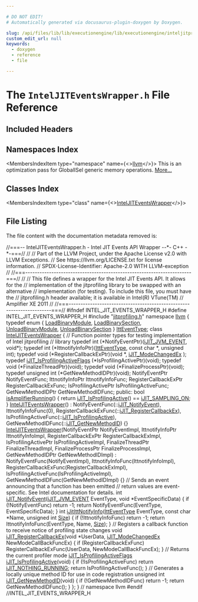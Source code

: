 ```yaml
---

# DO NOT EDIT!
# Automatically generated via docusaurus-plugin-doxygen by Doxygen.

slug: /api/files/lib/lib/executionengine/lib/executionengine/inteljitprofiling/inteljiteventswrapper-h
custom_edit_url: null
keywords:
  - doxygen
  - reference
  - file

---
```





# The `IntelJITEventsWrapper.h` File Reference

<DoxygenPage pluginConfig={pluginConfig}>



## Included Headers

<IncludesList>
<IncludesListItem
  filePath="jitprofiling.h"
  permalink="/docs/api/files/lib/lib/executionengine/lib/executionengine/inteljitprofiling/jitprofiling-h"
  isLocal="true" />
</IncludesList>

## Namespaces Index

<MembersIndex>

<MembersIndexItem
  type="namespace"
  name={<><a href="/docs/api/namespaces/llvm">llvm</a></>}>
This is an optimization pass for GlobalISel generic memory operations. <a href="/docs/api/namespaces/llvm/#details">More...</a>
</MembersIndexItem>

</MembersIndex>

## Classes Index

<MembersIndex>

<MembersIndexItem
  type="class"
  name={<><a href="/docs/api/classes/llvm/inteljiteventswrapper">IntelJITEventsWrapper</a></>}>
</MembersIndexItem>

</MembersIndex>


## File Listing

The file content with the documentation metadata removed is:

<ProgramListing>

<Link id="l00001" /><CodeLine lineNumber="1"><Highlight kind="comment">//===-- IntelJITEventsWrapper.h - Intel JIT Events API Wrapper --&#42;- C++ -&#42;-===//</Highlight><Highlight kind="normal"></Highlight></CodeLine>
<Link id="l00002" /><CodeLine lineNumber="2"><Highlight kind="normal"></Highlight><Highlight kind="comment">//</Highlight><Highlight kind="normal"></Highlight></CodeLine>
<Link id="l00003" /><CodeLine lineNumber="3"><Highlight kind="normal"></Highlight><Highlight kind="comment">// Part of the LLVM Project, under the Apache License v2.0 with LLVM Exceptions.</Highlight><Highlight kind="normal"></Highlight></CodeLine>
<Link id="l00004" /><CodeLine lineNumber="4"><Highlight kind="normal"></Highlight><Highlight kind="comment">// See https://llvm.org/LICENSE.txt for license information.</Highlight><Highlight kind="normal"></Highlight></CodeLine>
<Link id="l00005" /><CodeLine lineNumber="5"><Highlight kind="normal"></Highlight><Highlight kind="comment">// SPDX-License-Identifier: Apache-2.0 WITH LLVM-exception</Highlight><Highlight kind="normal"></Highlight></CodeLine>
<Link id="l00006" /><CodeLine lineNumber="6"><Highlight kind="normal"></Highlight><Highlight kind="comment">//</Highlight><Highlight kind="normal"></Highlight></CodeLine>
<Link id="l00007" /><CodeLine lineNumber="7"><Highlight kind="normal"></Highlight><Highlight kind="comment">//===----------------------------------------------------------------------===//</Highlight><Highlight kind="normal"></Highlight></CodeLine>
<Link id="l00008" /><CodeLine lineNumber="8"><Highlight kind="normal"></Highlight><Highlight kind="comment">//</Highlight><Highlight kind="normal"></Highlight></CodeLine>
<Link id="l00009" /><CodeLine lineNumber="9"><Highlight kind="normal"></Highlight><Highlight kind="comment">// This file defines a wrapper for the Intel JIT Events API. It allows for the</Highlight><Highlight kind="normal"></Highlight></CodeLine>
<Link id="l00010" /><CodeLine lineNumber="10"><Highlight kind="normal"></Highlight><Highlight kind="comment">// implementation of the jitprofiling library to be swapped with an alternative</Highlight><Highlight kind="normal"></Highlight></CodeLine>
<Link id="l00011" /><CodeLine lineNumber="11"><Highlight kind="normal"></Highlight><Highlight kind="comment">// implementation (for testing). To include this file, you must have the</Highlight><Highlight kind="normal"></Highlight></CodeLine>
<Link id="l00012" /><CodeLine lineNumber="12"><Highlight kind="normal"></Highlight><Highlight kind="comment">// jitprofiling.h header available; it is available in Intel(R) VTune(TM)</Highlight><Highlight kind="normal"></Highlight></CodeLine>
<Link id="l00013" /><CodeLine lineNumber="13"><Highlight kind="normal"></Highlight><Highlight kind="comment">// Amplifier XE 2011</Highlight><Highlight kind="normal"></Highlight></CodeLine>
<Link id="l00014" /><CodeLine lineNumber="14"><Highlight kind="normal"></Highlight><Highlight kind="comment">//</Highlight><Highlight kind="normal"></Highlight></CodeLine>
<Link id="l00015" /><CodeLine lineNumber="15"><Highlight kind="normal"></Highlight><Highlight kind="comment">//===----------------------------------------------------------------------===//</Highlight><Highlight kind="normal"></Highlight></CodeLine>
<Link id="l00016" /><CodeLine lineNumber="16"><Highlight kind="normal"></Highlight></CodeLine>
<Link id="l00017" /><CodeLine lineNumber="17"><Highlight kind="normal"></Highlight><Highlight kind="preprocessor">#ifndef INTEL&#95;JIT&#95;EVENTS&#95;WRAPPER&#95;H</Highlight><Highlight kind="normal"></Highlight></CodeLine>
<Link id="l00018" /><CodeLine lineNumber="18"><Highlight kind="normal"></Highlight><Highlight kind="preprocessor">#define INTEL&#95;JIT&#95;EVENTS&#95;WRAPPER&#95;H</Highlight><Highlight kind="normal"></Highlight></CodeLine>
<Link id="l00019" /><CodeLine lineNumber="19"><Highlight kind="normal"></Highlight></CodeLine>
<Link id="l00020" /><CodeLine lineNumber="20"><Highlight kind="normal"></Highlight><Highlight kind="preprocessor">#include &quot;<a href="/docs/api/files/lib/lib/executionengine/lib/executionengine/inteljitprofiling/jitprofiling-h">jitprofiling.h</a>&quot;</Highlight><Highlight kind="normal"></Highlight></CodeLine>
<Link id="l00021" /><CodeLine lineNumber="21"><Highlight kind="normal"></Highlight></CodeLine>
<Link id="l00022" /><CodeLine lineNumber="22"><Highlight kind="normal"></Highlight><Highlight kind="keyword">namespace </Highlight><Highlight kind="normal"><a href="/docs/api/namespaces/llvm">llvm</a> &#123;</Highlight></CodeLine>
<Link id="l00023" /><CodeLine lineNumber="23"><Highlight kind="normal"></Highlight></CodeLine>
<Link id="l00024" /><CodeLine lineNumber="24" lineLink="/docs/api/namespaces/llvm/#a1e9832c872d8a59daf3b982a6d4f7782"><Highlight kind="normal"></Highlight><Highlight kind="keyword">typedef</Highlight><Highlight kind="normal"> </Highlight><Highlight kind="keyword">enum</Highlight><Highlight kind="normal"> &#123;</Highlight></CodeLine>
<Link id="l00025" /><CodeLine lineNumber="25" lineLink="/docs/api/namespaces/llvm/#a1e9832c872d8a59daf3b982a6d4f7782a6810092147ad88d96e09c8634a39ef1c"><Highlight kind="normal">  <a href="/docs/api/namespaces/llvm/#a1e9832c872d8a59daf3b982a6d4f7782a6810092147ad88d96e09c8634a39ef1c">LoadBinaryModule</a>,</Highlight></CodeLine>
<Link id="l00026" /><CodeLine lineNumber="26" lineLink="/docs/api/namespaces/llvm/#a1e9832c872d8a59daf3b982a6d4f7782aa5ac3ba2b6d367858934deec2f6799c1"><Highlight kind="normal">  <a href="/docs/api/namespaces/llvm/#a1e9832c872d8a59daf3b982a6d4f7782aa5ac3ba2b6d367858934deec2f6799c1">LoadBinarySection</a>,</Highlight></CodeLine>
<Link id="l00027" /><CodeLine lineNumber="27" lineLink="/docs/api/namespaces/llvm/#a1e9832c872d8a59daf3b982a6d4f7782a4dfbcb2196a94e60cc0ffee0e9eab9ed"><Highlight kind="normal">  <a href="/docs/api/namespaces/llvm/#a1e9832c872d8a59daf3b982a6d4f7782a4dfbcb2196a94e60cc0ffee0e9eab9ed">UnloadBinaryModule</a>,</Highlight></CodeLine>
<Link id="l00028" /><CodeLine lineNumber="28" lineLink="/docs/api/namespaces/llvm/#a1e9832c872d8a59daf3b982a6d4f7782adc32adbd58bcb0784d74f3c776121815"><Highlight kind="normal">  <a href="/docs/api/namespaces/llvm/#a1e9832c872d8a59daf3b982a6d4f7782adc32adbd58bcb0784d74f3c776121815">UnloadBinarySection</a></Highlight></CodeLine>
<Link id="l00029" /><CodeLine lineNumber="29"><Highlight kind="normal">&#125; <a href="/docs/api/namespaces/llvm/#a1e9832c872d8a59daf3b982a6d4f7782">IttEventType</a>;</Highlight></CodeLine>
<Link id="l00030" /><CodeLine lineNumber="30"><Highlight kind="normal"></Highlight></CodeLine>
<Link id="l00031" /><CodeLine lineNumber="31" lineLink="/docs/api/classes/llvm/inteljiteventswrapper"><Highlight kind="normal"></Highlight><Highlight kind="keyword">class </Highlight><Highlight kind="normal"><a href="/docs/api/classes/llvm/inteljiteventswrapper/#a1ce833383f57f30f785e56b868aed3fb">IntelJITEventsWrapper</a> &#123;</Highlight></CodeLine>
<Link id="l00032" /><CodeLine lineNumber="32"><Highlight kind="normal">  </Highlight><Highlight kind="comment">// Function pointer types for testing implementation of Intel jitprofiling</Highlight><Highlight kind="normal"></Highlight></CodeLine>
<Link id="l00033" /><CodeLine lineNumber="33"><Highlight kind="normal">  </Highlight><Highlight kind="comment">// library</Highlight><Highlight kind="normal"></Highlight></CodeLine>
<Link id="l00034" /><CodeLine lineNumber="34"><Highlight kind="normal">  </Highlight><Highlight kind="keyword">typedef</Highlight><Highlight kind="normal"> int (&#42;NotifyEventPtr)(<a href="/docs/api/files/lib/lib/executionengine/lib/executionengine/inteljitprofiling/jitprofiling-h/#ad89eccbfeaaaff0a0c323b734bfaaaca">iJIT&#95;JVM&#95;EVENT</a>, </Highlight><Highlight kind="keywordtype">void</Highlight><Highlight kind="normal">&#42;);</Highlight></CodeLine>
<Link id="l00035" /><CodeLine lineNumber="35"><Highlight kind="normal">  </Highlight><Highlight kind="keyword">typedef</Highlight><Highlight kind="normal"> int (&#42;IttnotifyInfoPtr)(<a href="/docs/api/namespaces/llvm/#a1e9832c872d8a59daf3b982a6d4f7782">IttEventType</a>, </Highlight><Highlight kind="keyword">const</Highlight><Highlight kind="normal"> </Highlight><Highlight kind="keywordtype">char</Highlight><Highlight kind="normal"> &#42;, </Highlight><Highlight kind="keywordtype">unsigned</Highlight><Highlight kind="normal"> int);</Highlight></CodeLine>
<Link id="l00036" /><CodeLine lineNumber="36"><Highlight kind="normal">  </Highlight><Highlight kind="keyword">typedef</Highlight><Highlight kind="normal"> void (&#42;RegisterCallbackExPtr)(</Highlight><Highlight kind="keywordtype">void</Highlight><Highlight kind="normal"> &#42;, <a href="/docs/api/files/lib/lib/executionengine/lib/executionengine/inteljitprofiling/jitprofiling-h/#a8a9e9423a22e5b74f4aba216bc54d6f7">iJIT&#95;ModeChangedEx</a> );</Highlight></CodeLine>
<Link id="l00037" /><CodeLine lineNumber="37"><Highlight kind="normal">  </Highlight><Highlight kind="keyword">typedef</Highlight><Highlight kind="normal"> <a href="/docs/api/files/lib/lib/executionengine/lib/executionengine/inteljitprofiling/jitprofiling-h/#ae2ce670f3109150b2efb12d226c860f5">iJIT&#95;IsProfilingActiveFlags</a> (&#42;IsProfilingActivePtr)(void);</Highlight></CodeLine>
<Link id="l00038" /><CodeLine lineNumber="38"><Highlight kind="normal">  </Highlight><Highlight kind="keyword">typedef</Highlight><Highlight kind="normal"> void (&#42;FinalizeThreadPtr)(void);</Highlight></CodeLine>
<Link id="l00039" /><CodeLine lineNumber="39"><Highlight kind="normal">  </Highlight><Highlight kind="keyword">typedef</Highlight><Highlight kind="normal"> void (&#42;FinalizeProcessPtr)(void);</Highlight></CodeLine>
<Link id="l00040" /><CodeLine lineNumber="40"><Highlight kind="normal">  </Highlight><Highlight kind="keyword">typedef</Highlight><Highlight kind="normal"> </Highlight><Highlight kind="keywordtype">unsigned</Highlight><Highlight kind="normal"> int (&#42;GetNewMethodIDPtr)(void);</Highlight></CodeLine>
<Link id="l00041" /><CodeLine lineNumber="41"><Highlight kind="normal"></Highlight></CodeLine>
<Link id="l00042" /><CodeLine lineNumber="42"><Highlight kind="normal">  NotifyEventPtr NotifyEventFunc;</Highlight></CodeLine>
<Link id="l00043" /><CodeLine lineNumber="43"><Highlight kind="normal">  IttnotifyInfoPtr IttnotifyInfoFunc;</Highlight></CodeLine>
<Link id="l00044" /><CodeLine lineNumber="44"><Highlight kind="normal">  RegisterCallbackExPtr RegisterCallbackExFunc;</Highlight></CodeLine>
<Link id="l00045" /><CodeLine lineNumber="45"><Highlight kind="normal">  IsProfilingActivePtr IsProfilingActiveFunc;</Highlight></CodeLine>
<Link id="l00046" /><CodeLine lineNumber="46"><Highlight kind="normal">  GetNewMethodIDPtr GetNewMethodIDFunc;</Highlight></CodeLine>
<Link id="l00047" /><CodeLine lineNumber="47"><Highlight kind="normal"></Highlight></CodeLine>
<Link id="l00048" /><CodeLine lineNumber="48"><Highlight kind="normal"></Highlight><Highlight kind="keyword">public</Highlight><Highlight kind="normal">:</Highlight></CodeLine>
<Link id="l00049" /><CodeLine lineNumber="49" lineLink="/docs/api/classes/llvm/inteljiteventswrapper/#a4aa77793cbdbbea88f90848769a1258f"><Highlight kind="normal">  </Highlight><Highlight kind="keywordtype">bool</Highlight><Highlight kind="normal"> <a href="/docs/api/classes/llvm/inteljiteventswrapper/#a4aa77793cbdbbea88f90848769a1258f">isAmplifierRunning</a>() &#123;</Highlight></CodeLine>
<Link id="l00050" /><CodeLine lineNumber="50"><Highlight kind="normal">    </Highlight><Highlight kind="keywordflow">return</Highlight><Highlight kind="normal"> <a href="/docs/api/classes/llvm/inteljiteventswrapper/#ab5bffee3ddefdca3064a05d7d0745280">iJIT&#95;IsProfilingActive</a>() == <a href="/docs/api/files/lib/lib/executionengine/lib/executionengine/inteljitprofiling/jitprofiling-h/#a8f99ee9301a1b9fbef2522371a7a276ea2bcc500a1cfac50a96374384c2e32ac9">iJIT&#95;SAMPLING&#95;ON</a>;</Highlight></CodeLine>
<Link id="l00051" /><CodeLine lineNumber="51"><Highlight kind="normal">  &#125;</Highlight></CodeLine>
<Link id="l00052" /><CodeLine lineNumber="52"><Highlight kind="normal"></Highlight></CodeLine>
<Link id="l00053" /><CodeLine lineNumber="53" lineLink="/docs/api/classes/llvm/inteljiteventswrapper/#a1ce833383f57f30f785e56b868aed3fb"><Highlight kind="normal">  <a href="/docs/api/classes/llvm/inteljiteventswrapper/#a1ce833383f57f30f785e56b868aed3fb">IntelJITEventsWrapper</a>()</Highlight></CodeLine>
<Link id="l00054" /><CodeLine lineNumber="54"><Highlight kind="normal">      : NotifyEventFunc(::<a href="/docs/api/classes/llvm/inteljiteventswrapper/#abe60f00b9e149fcf0da28a67f6f3b99e">iJIT&#95;NotifyEvent</a>), IttnotifyInfoFunc(0),</Highlight></CodeLine>
<Link id="l00055" /><CodeLine lineNumber="55"><Highlight kind="normal">        RegisterCallbackExFunc(::<a href="/docs/api/classes/llvm/inteljiteventswrapper/#a32ae9f570cf8c48702fe65528ce670e4">iJIT&#95;RegisterCallbackEx</a>),</Highlight></CodeLine>
<Link id="l00056" /><CodeLine lineNumber="56"><Highlight kind="normal">        IsProfilingActiveFunc(::<a href="/docs/api/classes/llvm/inteljiteventswrapper/#ab5bffee3ddefdca3064a05d7d0745280">iJIT&#95;IsProfilingActive</a>),</Highlight></CodeLine>
<Link id="l00057" /><CodeLine lineNumber="57"><Highlight kind="normal">        GetNewMethodIDFunc(::<a href="/docs/api/classes/llvm/inteljiteventswrapper/#a95749bba7428b736cd8a118e7938b3e0">iJIT&#95;GetNewMethodID</a>) &#123;&#125;</Highlight></CodeLine>
<Link id="l00058" /><CodeLine lineNumber="58"><Highlight kind="normal"></Highlight></CodeLine>
<Link id="l00059" /><CodeLine lineNumber="59" lineLink="/docs/api/classes/llvm/inteljiteventswrapper/#a89593b9f883d95832af3362c52d87ce5"><Highlight kind="normal">  <a href="/docs/api/classes/llvm/inteljiteventswrapper/#a89593b9f883d95832af3362c52d87ce5">IntelJITEventsWrapper</a>(NotifyEventPtr NotifyEventImpl,</Highlight></CodeLine>
<Link id="l00060" /><CodeLine lineNumber="60"><Highlight kind="normal">                        IttnotifyInfoPtr IttnotifyInfoImpl,</Highlight></CodeLine>
<Link id="l00061" /><CodeLine lineNumber="61"><Highlight kind="normal">                        RegisterCallbackExPtr RegisterCallbackExImpl,</Highlight></CodeLine>
<Link id="l00062" /><CodeLine lineNumber="62"><Highlight kind="normal">                        IsProfilingActivePtr IsProfilingActiveImpl,</Highlight></CodeLine>
<Link id="l00063" /><CodeLine lineNumber="63"><Highlight kind="normal">                        FinalizeThreadPtr FinalizeThreadImpl,</Highlight></CodeLine>
<Link id="l00064" /><CodeLine lineNumber="64"><Highlight kind="normal">                        FinalizeProcessPtr FinalizeProcessImpl,</Highlight></CodeLine>
<Link id="l00065" /><CodeLine lineNumber="65"><Highlight kind="normal">                        GetNewMethodIDPtr GetNewMethodIDImpl)</Highlight></CodeLine>
<Link id="l00066" /><CodeLine lineNumber="66"><Highlight kind="normal">      : NotifyEventFunc(NotifyEventImpl), IttnotifyInfoFunc(IttnotifyInfoImpl),</Highlight></CodeLine>
<Link id="l00067" /><CodeLine lineNumber="67"><Highlight kind="normal">        RegisterCallbackExFunc(RegisterCallbackExImpl),</Highlight></CodeLine>
<Link id="l00068" /><CodeLine lineNumber="68"><Highlight kind="normal">        IsProfilingActiveFunc(IsProfilingActiveImpl),</Highlight></CodeLine>
<Link id="l00069" /><CodeLine lineNumber="69"><Highlight kind="normal">        GetNewMethodIDFunc(GetNewMethodIDImpl) &#123;&#125;</Highlight></CodeLine>
<Link id="l00070" /><CodeLine lineNumber="70"><Highlight kind="normal"></Highlight></CodeLine>
<Link id="l00071" /><CodeLine lineNumber="71"><Highlight kind="normal">  </Highlight><Highlight kind="comment">// Sends an event announcing that a function has been emitted</Highlight><Highlight kind="normal"></Highlight></CodeLine>
<Link id="l00072" /><CodeLine lineNumber="72"><Highlight kind="normal">  </Highlight><Highlight kind="comment">//   return values are event-specific.  See Intel documentation for details.</Highlight><Highlight kind="normal"></Highlight></CodeLine>
<Link id="l00073" /><CodeLine lineNumber="73" lineLink="/docs/api/classes/llvm/inteljiteventswrapper/#abe60f00b9e149fcf0da28a67f6f3b99e"><Highlight kind="normal">  </Highlight><Highlight kind="keywordtype">int</Highlight><Highlight kind="normal">  <a href="/docs/api/classes/llvm/inteljiteventswrapper/#abe60f00b9e149fcf0da28a67f6f3b99e">iJIT&#95;NotifyEvent</a>(<a href="/docs/api/files/lib/lib/executionengine/lib/executionengine/inteljitprofiling/jitprofiling-h/#ad89eccbfeaaaff0a0c323b734bfaaaca">iJIT&#95;JVM&#95;EVENT</a> EventType, </Highlight><Highlight kind="keywordtype">void</Highlight><Highlight kind="normal"> &#42;EventSpecificData) &#123;</Highlight></CodeLine>
<Link id="l00074" /><CodeLine lineNumber="74"><Highlight kind="normal">    </Highlight><Highlight kind="keywordflow">if</Highlight><Highlight kind="normal"> (!NotifyEventFunc)</Highlight></CodeLine>
<Link id="l00075" /><CodeLine lineNumber="75"><Highlight kind="normal">      </Highlight><Highlight kind="keywordflow">return</Highlight><Highlight kind="normal"> -1;</Highlight></CodeLine>
<Link id="l00076" /><CodeLine lineNumber="76"><Highlight kind="normal">    </Highlight><Highlight kind="keywordflow">return</Highlight><Highlight kind="normal"> NotifyEventFunc(EventType, EventSpecificData);</Highlight></CodeLine>
<Link id="l00077" /><CodeLine lineNumber="77"><Highlight kind="normal">  &#125;</Highlight></CodeLine>
<Link id="l00078" /><CodeLine lineNumber="78"><Highlight kind="normal"></Highlight></CodeLine>
<Link id="l00079" /><CodeLine lineNumber="79" lineLink="/docs/api/classes/llvm/inteljiteventswrapper/#a6cbdf3c1836bb52618979e9eee28c91a"><Highlight kind="normal">  </Highlight><Highlight kind="keywordtype">int</Highlight><Highlight kind="normal"> <a href="/docs/api/classes/llvm/inteljiteventswrapper/#a6cbdf3c1836bb52618979e9eee28c91a">iJitIttNotifyInfo</a>(<a href="/docs/api/namespaces/llvm/#a1e9832c872d8a59daf3b982a6d4f7782">IttEventType</a> EventType, </Highlight><Highlight kind="keyword">const</Highlight><Highlight kind="normal"> </Highlight><Highlight kind="keywordtype">char</Highlight><Highlight kind="normal"> &#42;Name,</Highlight></CodeLine>
<Link id="l00080" /><CodeLine lineNumber="80"><Highlight kind="normal">                        </Highlight><Highlight kind="keywordtype">unsigned</Highlight><Highlight kind="normal"> </Highlight><Highlight kind="keywordtype">int</Highlight><Highlight kind="normal"> <a href="/docs/api/files/lib/lib/analysis/inlineorder-cpp/#a7ee6f0cb51c3b9056199e9a0001fe8c3a6f6cb72d544962fa333e2e34ce64f719">Size</a>) &#123;</Highlight></CodeLine>
<Link id="l00081" /><CodeLine lineNumber="81"><Highlight kind="normal">    </Highlight><Highlight kind="keywordflow">if</Highlight><Highlight kind="normal"> (!IttnotifyInfoFunc)</Highlight></CodeLine>
<Link id="l00082" /><CodeLine lineNumber="82"><Highlight kind="normal">      </Highlight><Highlight kind="keywordflow">return</Highlight><Highlight kind="normal"> -1;</Highlight></CodeLine>
<Link id="l00083" /><CodeLine lineNumber="83"><Highlight kind="normal">    </Highlight><Highlight kind="keywordflow">return</Highlight><Highlight kind="normal"> IttnotifyInfoFunc(EventType, Name, <a href="/docs/api/files/lib/lib/analysis/inlineorder-cpp/#a7ee6f0cb51c3b9056199e9a0001fe8c3a6f6cb72d544962fa333e2e34ce64f719">Size</a>);</Highlight></CodeLine>
<Link id="l00084" /><CodeLine lineNumber="84"><Highlight kind="normal">  &#125;</Highlight></CodeLine>
<Link id="l00085" /><CodeLine lineNumber="85"><Highlight kind="normal"></Highlight></CodeLine>
<Link id="l00086" /><CodeLine lineNumber="86"><Highlight kind="normal">  </Highlight><Highlight kind="comment">// Registers a callback function to receive notice of profiling state changes</Highlight><Highlight kind="normal"></Highlight></CodeLine>
<Link id="l00087" /><CodeLine lineNumber="87" lineLink="/docs/api/classes/llvm/inteljiteventswrapper/#a32ae9f570cf8c48702fe65528ce670e4"><Highlight kind="normal">  </Highlight><Highlight kind="keywordtype">void</Highlight><Highlight kind="normal"> <a href="/docs/api/classes/llvm/inteljiteventswrapper/#a32ae9f570cf8c48702fe65528ce670e4">iJIT&#95;RegisterCallbackEx</a>(</Highlight><Highlight kind="keywordtype">void</Highlight><Highlight kind="normal"> &#42;UserData,</Highlight></CodeLine>
<Link id="l00088" /><CodeLine lineNumber="88"><Highlight kind="normal">                               <a href="/docs/api/files/lib/lib/executionengine/lib/executionengine/inteljitprofiling/jitprofiling-h/#a8a9e9423a22e5b74f4aba216bc54d6f7">iJIT&#95;ModeChangedEx</a> NewModeCallBackFuncEx) &#123;</Highlight></CodeLine>
<Link id="l00089" /><CodeLine lineNumber="89"><Highlight kind="normal">    </Highlight><Highlight kind="keywordflow">if</Highlight><Highlight kind="normal"> (RegisterCallbackExFunc)</Highlight></CodeLine>
<Link id="l00090" /><CodeLine lineNumber="90"><Highlight kind="normal">      RegisterCallbackExFunc(UserData, NewModeCallBackFuncEx);</Highlight></CodeLine>
<Link id="l00091" /><CodeLine lineNumber="91"><Highlight kind="normal">  &#125;</Highlight></CodeLine>
<Link id="l00092" /><CodeLine lineNumber="92"><Highlight kind="normal"></Highlight></CodeLine>
<Link id="l00093" /><CodeLine lineNumber="93"><Highlight kind="normal">  </Highlight><Highlight kind="comment">// Returns the current profiler mode</Highlight><Highlight kind="normal"></Highlight></CodeLine>
<Link id="l00094" /><CodeLine lineNumber="94" lineLink="/docs/api/classes/llvm/inteljiteventswrapper/#ab5bffee3ddefdca3064a05d7d0745280"><Highlight kind="normal">  <a href="/docs/api/files/lib/lib/executionengine/lib/executionengine/inteljitprofiling/jitprofiling-h/#ae2ce670f3109150b2efb12d226c860f5">iJIT&#95;IsProfilingActiveFlags</a> <a href="/docs/api/classes/llvm/inteljiteventswrapper/#ab5bffee3ddefdca3064a05d7d0745280">iJIT&#95;IsProfilingActive</a>(</Highlight><Highlight kind="keywordtype">void</Highlight><Highlight kind="normal">) &#123;</Highlight></CodeLine>
<Link id="l00095" /><CodeLine lineNumber="95"><Highlight kind="normal">    </Highlight><Highlight kind="keywordflow">if</Highlight><Highlight kind="normal"> (!IsProfilingActiveFunc)</Highlight></CodeLine>
<Link id="l00096" /><CodeLine lineNumber="96"><Highlight kind="normal">      </Highlight><Highlight kind="keywordflow">return</Highlight><Highlight kind="normal"> <a href="/docs/api/files/lib/lib/executionengine/lib/executionengine/inteljitprofiling/jitprofiling-h/#a8f99ee9301a1b9fbef2522371a7a276ea003d5ada43d84de71c8794f89d642322">iJIT&#95;NOTHING&#95;RUNNING</a>;</Highlight></CodeLine>
<Link id="l00097" /><CodeLine lineNumber="97"><Highlight kind="normal">    </Highlight><Highlight kind="keywordflow">return</Highlight><Highlight kind="normal"> IsProfilingActiveFunc();</Highlight></CodeLine>
<Link id="l00098" /><CodeLine lineNumber="98"><Highlight kind="normal">  &#125;</Highlight></CodeLine>
<Link id="l00099" /><CodeLine lineNumber="99"><Highlight kind="normal"></Highlight></CodeLine>
<Link id="l00100" /><CodeLine lineNumber="100"><Highlight kind="normal">  </Highlight><Highlight kind="comment">// Generates a locally unique method ID for use in code registration</Highlight><Highlight kind="normal"></Highlight></CodeLine>
<Link id="l00101" /><CodeLine lineNumber="101" lineLink="/docs/api/classes/llvm/inteljiteventswrapper/#a95749bba7428b736cd8a118e7938b3e0"><Highlight kind="normal">  </Highlight><Highlight kind="keywordtype">unsigned</Highlight><Highlight kind="normal"> </Highlight><Highlight kind="keywordtype">int</Highlight><Highlight kind="normal"> <a href="/docs/api/classes/llvm/inteljiteventswrapper/#a95749bba7428b736cd8a118e7938b3e0">iJIT&#95;GetNewMethodID</a>(</Highlight><Highlight kind="keywordtype">void</Highlight><Highlight kind="normal">) &#123;</Highlight></CodeLine>
<Link id="l00102" /><CodeLine lineNumber="102"><Highlight kind="normal">    </Highlight><Highlight kind="keywordflow">if</Highlight><Highlight kind="normal"> (!GetNewMethodIDFunc)</Highlight></CodeLine>
<Link id="l00103" /><CodeLine lineNumber="103"><Highlight kind="normal">      </Highlight><Highlight kind="keywordflow">return</Highlight><Highlight kind="normal"> -1;</Highlight></CodeLine>
<Link id="l00104" /><CodeLine lineNumber="104"><Highlight kind="normal">    </Highlight><Highlight kind="keywordflow">return</Highlight><Highlight kind="normal"> GetNewMethodIDFunc();</Highlight></CodeLine>
<Link id="l00105" /><CodeLine lineNumber="105"><Highlight kind="normal">  &#125;</Highlight></CodeLine>
<Link id="l00106" /><CodeLine lineNumber="106"><Highlight kind="normal">&#125;;</Highlight></CodeLine>
<Link id="l00107" /><CodeLine lineNumber="107"><Highlight kind="normal"></Highlight></CodeLine>
<Link id="l00108" /><CodeLine lineNumber="108"><Highlight kind="normal">&#125; </Highlight><Highlight kind="comment">// namespace llvm</Highlight><Highlight kind="normal"></Highlight></CodeLine>
<Link id="l00109" /><CodeLine lineNumber="109"><Highlight kind="normal"></Highlight></CodeLine>
<Link id="l00110" /><CodeLine lineNumber="110"><Highlight kind="normal"></Highlight><Highlight kind="preprocessor">#endif </Highlight><Highlight kind="comment">//INTEL&#95;JIT&#95;EVENTS&#95;WRAPPER&#95;H</Highlight><Highlight kind="normal"></Highlight></CodeLine>

</ProgramListing>


</DoxygenPage>
